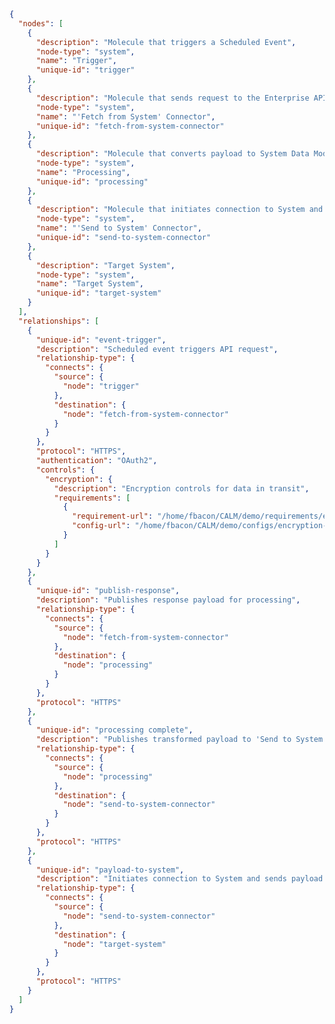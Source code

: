 ```.json
{
  "nodes": [
    {
      "description": "Molecule that triggers a Scheduled Event",
      "node-type": "system",
      "name": "Trigger",
      "unique-id": "trigger"
    },
    {
      "description": "Molecule that sends request to the Enterprise API when it is triggered",
      "node-type": "system",
      "name": "'Fetch from System' Connector",
      "unique-id": "fetch-from-system-connector"
    },
    {
      "description": "Molecule that converts payload to System Data Model",
      "node-type": "system",
      "name": "Processing",
      "unique-id": "processing"
    },
    {
      "description": "Molecule that initiates connection to System and sends payload over it",
      "node-type": "system",
      "name": "'Send to System' Connector",
      "unique-id": "send-to-system-connector"
    },
    {
      "description": "Target System",
      "node-type": "system",
      "name": "Target System",
      "unique-id": "target-system"
    }
  ],
  "relationships": [
    {
      "unique-id": "event-trigger",
      "description": "Scheduled event triggers API request",
      "relationship-type": {
        "connects": {
          "source": {
            "node": "trigger"
          },
          "destination": {
            "node": "fetch-from-system-connector"
          }
        }
      },
      "protocol": "HTTPS",
      "authentication": "OAuth2",
      "controls": {
        "encryption": {
          "description": "Encryption controls for data in transit",
          "requirements": [
            {
              "requirement-url": "/home/fbacon/CALM/demo/requirements/encryption-in-transit-requirement.json",
              "config-url": "/home/fbacon/CALM/demo/configs/encryption-in-transit-config.json"
            }
          ]
        }
      }
    },
    {
      "unique-id": "publish-response",
      "description": "Publishes response payload for processing",
      "relationship-type": {
        "connects": {
          "source": {
            "node": "fetch-from-system-connector"
          },
          "destination": {
            "node": "processing"
          }
        }
      },
      "protocol": "HTTPS"
    },
    {
      "unique-id": "processing complete",
      "description": "Publishes transformed payload to 'Send to System' Connector",
      "relationship-type": {
        "connects": {
          "source": {
            "node": "processing"
          },
          "destination": {
            "node": "send-to-system-connector"
          }
        }
      },
      "protocol": "HTTPS"
    },
    {
      "unique-id": "payload-to-system",
      "description": "Initiates connection to System and sends payload over it",
      "relationship-type": {
        "connects": {
          "source": {
            "node": "send-to-system-connector"
          },
          "destination": {
            "node": "target-system"
          }
        }
      },
      "protocol": "HTTPS"
    }
  ]
}
```